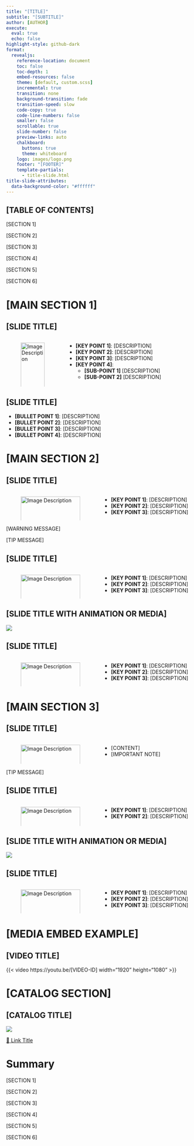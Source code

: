 ```yaml
---
title: "[TITLE]"
subtitle: "[SUBTITLE]"
author: [AUTHOR]
execute:
  eval: true
  echo: false
highlight-style: github-dark
format:
  revealjs: 
    reference-location: document
    toc: false
    toc-depth: 1
    embed-resources: false
    theme: [default, custom.scss]
    incremental: true
    transition: none
    background-transition: fade
    transition-speed: slow
    code-copy: true
    code-line-numbers: false
    smaller: false
    scrollable: true
    slide-number: false
    preview-links: auto
    chalkboard: 
      buttons: true
      theme: whiteboard
    logo: images/logo.png
    footer: "[FOOTER]"
    template-partials:
      - title-slide.html 
title-slide-attributes:
  data-background-color: "#ffffff"
---
```


## [TABLE OF CONTENTS]

:::: {.features}

::: {.feature .fragment .fade-in}
:::{.feature-header}
[SECTION 1]
:::

:::


::: {.feature .fragment .fade-in}
:::{.feature-header}
[SECTION 2]
:::

:::

::: {.feature .fragment .fade-in}
:::{.feature-header}
[SECTION 3]
:::

:::


::: {.feature .fragment .fade-in}
:::{.feature-header}
[SECTION 4]
:::

:::


::: {.feature .fragment .fade-in}
:::{.feature-header}
[SECTION 5]
:::

:::


::: {.feature .fragment .fade-in}
:::{.feature-header}
[SECTION 6]
:::

:::


::::


# [MAIN SECTION 1] {background-gradient="linear-gradient(to bottom, #0073E6, #1E90FF)"}

## [SLIDE TITLE] {.smaller}

:::: {.columns}
::: {.column width="30%" .fragment .fade-right}

![Image Description](images/[IMAGE-FILENAME].png){width=100%}

:::
::: {.column width="70%" .fragment .fade-right}

- **[KEY POINT 1]**: [DESCRIPTION]  
- **[KEY POINT 2]**: [DESCRIPTION]  
- **[KEY POINT 3]**: [DESCRIPTION]  
- **[KEY POINT 4]**:  
  - **[SUB-POINT 1]** [DESCRIPTION]  
  - **[SUB-POINT 2]** [DESCRIPTION]  

:::
::::



## [SLIDE TITLE] {.smaller}


- **[BULLET POINT 1]**: [DESCRIPTION]  
- **[BULLET POINT 2]**: [DESCRIPTION]  
- **[BULLET POINT 3]**: [DESCRIPTION]  
- **[BULLET POINT 4]**: [DESCRIPTION]  



# [MAIN SECTION 2] {background-gradient="linear-gradient(to bottom, #1E90FF, #00BFFF)"}

## [SLIDE TITLE] {.smaller}

:::: {.columns}
::: {.column width="50%" .fragment .fade-right}

![Image Description](images/[IMAGE-FILENAME].png){width=100%}

:::
::: {.column width="50%" .fragment .fade-right}

- **[KEY POINT 1]**: [DESCRIPTION]
- **[KEY POINT 2]**: [DESCRIPTION]
- **[KEY POINT 3]**: [DESCRIPTION]

:::
::::


::: {.callout-warning .fragment .fade-down appearance="minimal"}

[WARNING MESSAGE]
:::

::: {.callout-tip .fragment .fade-down appearance="minimal"}

[TIP MESSAGE]

:::


## [SLIDE TITLE] {.smaller}

:::: {.columns}
::: {.column width="50%" .fragment .fade-right}

![Image Description](images/[IMAGE-FILENAME].png){width=100%}

:::
::: {.column width="50%" .fragment .fade-right}

- **[KEY POINT 1]**: [DESCRIPTION]
- **[KEY POINT 2]**: [DESCRIPTION]
- **[KEY POINT 3]**: [DESCRIPTION]

:::
::::



## [SLIDE TITLE WITH ANIMATION OR MEDIA]


![](images/[ANIMATION-FILENAME].gif)

## [SLIDE TITLE] {.smaller}

:::: {.columns}
::: {.column width="50%" .fragment .fade-right}

![Image Description](images/[IMAGE-FILENAME].png){width=100%}

:::
::: {.column width="50%" .fragment .fade-right}

- **[KEY POINT 1]**: [DESCRIPTION]
- **[KEY POINT 2]**: [DESCRIPTION]
- **[KEY POINT 3]**: [DESCRIPTION]

:::
::::


# [MAIN SECTION 3] {background-gradient="linear-gradient(to bottom, #FFD700, #FFA500)"}


## [SLIDE TITLE] {.smaller}
:::: {.columns}
::: {.column width="50%" .fragment .fade-right}

![Image Description](images/[IMAGE-FILENAME].png){width=100%}

:::
::: {.column width="50%" .fragment .fade-right}

- [CONTENT]
- [IMPORTANT NOTE]

:::
::::

::: {.callout-tip .fragment .fade-down appearance="minimal"}

[TIP MESSAGE]

:::

## [SLIDE TITLE] {.smaller}

:::: {.columns}
::: {.column width="50%" .fragment .fade-right}

![Image Description](images/[IMAGE-FILENAME].png){width=100%}

:::
::: {.column width="50%" .fragment .fade-right}

- **[KEY POINT 1]**: [DESCRIPTION]
- **[KEY POINT 2]**: [DESCRIPTION]

:::
::::


## [SLIDE TITLE WITH ANIMATION OR MEDIA]


![](images/[ANIMATION-FILENAME].gif)

## [SLIDE TITLE] {.smaller}

:::: {.columns}
::: {.column width="50%" .fragment .fade-right}

![Image Description](images/[IMAGE-FILENAME].png){width=100%}

:::
::: {.column width="50%" .fragment .fade-right}

- **[KEY POINT 1]**: [DESCRIPTION]
- **[KEY POINT 2]**: [DESCRIPTION]
- **[KEY POINT 3]**: [DESCRIPTION]

:::
::::


# [MEDIA EMBED EXAMPLE]

## [VIDEO TITLE]

{{< video https://youtu.be/[VIDEO-ID] width="1920" height="1080" >}}


# [CATALOG SECTION] {background-gradient="linear-gradient(to bottom, #1E90FF, #0073E6)"}

## [CATALOG TITLE] 

![](images/[CATALOG-IMAGE].png)

[🔗 Link Title](https://example.com)


# Summary

:::: {.features}

::: {.feature .fragment .fade-in}
:::{.feature-header}
[SECTION 1]
:::

:::


::: {.feature .fragment .fade-in}
:::{.feature-header}
[SECTION 2]
:::

:::

::: {.feature .fragment .fade-in}
:::{.feature-header}
[SECTION 3]
:::

:::


::: {.feature .fragment .fade-in}
:::{.feature-header}
[SECTION 4]
:::

:::


::: {.feature .fragment .fade-in}
:::{.feature-header}
[SECTION 5]
:::

:::


::: {.feature .fragment .fade-in}
:::{.feature-header}
[SECTION 6]
:::

:::


::::